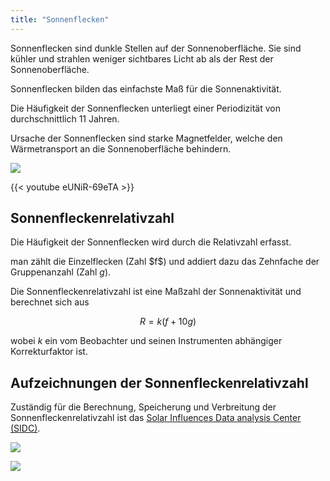 ```yaml
---
title: "Sonnenflecken"
---
```


Sonnenflecken sind dunkle Stellen auf der Sonnenoberfläche. Sie sind kühler und strahlen weniger sichtbares Licht ab als der Rest der Sonnenoberfläche.

Sonnenflecken bilden das einfachste Maß für die Sonnenaktivität.

Die Häufigkeit der Sonnenflecken unterliegt einer Periodizität von durchschnittlich 11 Jahren.

Ursache der Sonnenflecken sind starke Magnetfelder, welche den Wärmetransport an die Sonnenoberfläche behindern.

![](images/paste-612C7829.png)

{{< youtube eUNiR-69eTA >}}

## Sonnenfleckenrelativzahl

Die Häufigkeit der Sonnenflecken wird durch die Relativzahl erfasst.

man zählt die Einzelflecken (Zahl \$f\$) und addiert dazu das Zehnfache der Gruppenanzahl (Zahl $g$).

Die Sonnenfleckenrelativzahl ist eine Maßzahl der Sonnenaktivität und berechnet sich aus

$$
R = k ( f + 10 g)
$$

wobei $k$ ein vom Beobachter und seinen Instrumenten abhängiger Korrekturfaktor ist.

## Aufzeichnungen der Sonnenfleckenrelativzahl

Zuständig für die Berechnung, Speicherung und Verbreitung der Sonnenfleckenrelativzahl ist das [Solar Influences Data analysis Center (SIDC)](https://www.sidc.be/silso/home).

![](images/paste-F8C5D725.png)

![](images/paste-DE59FE1D.png)

